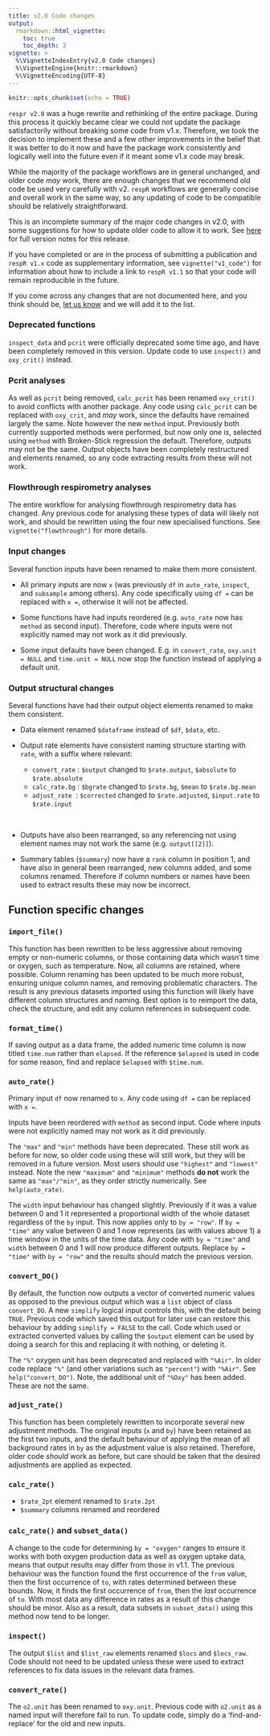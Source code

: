 ```yaml
---
title: v2.0 Code changes
output: 
  rmarkdown::html_vignette:
    toc: true
    toc_depth: 3
vignette: >
  %\VignetteIndexEntry{v2.0 Code changes}
  %\VignetteEngine{knitr::rmarkdown}
  %\VignetteEncoding{UTF-8}
---
```


```r
knitr::opts_chunk$set(echo = TRUE)
```

`respr v2.0` was a huge rewrite and rethinking of the entire package. During this process it quickly became clear we could not update the package satisfactorily without breaking some code from v1.x. Therefore, we took the decision to implement these and a few other improvements in the belief that it was better to do it now and have the package work consistently and logically well into the future even if it meant some v1.x code may break.

While the majority of the package workflows are in general unchanged, and older code *may* work, there are enough changes that we recommend old code be used very carefully with v2. `respR` workflows are generally concise and overall work in the same way, so any updating of code to be compatible should be relatively straightforward. 

This is an incomplete summary of the major code changes in v2.0, with some suggestions for how to update older code to allow it to work.  See [here]() for full version notes for this release. 

If you have completed or are in the process of submitting a publication and `respR v1.x` code as supplementary information, see `vignette("v1_code")` for information about how to include a link to `respR v1.1` so that your code will remain reproducible in the future. 

If you come across any changes that are not documented here, and you think should be, [let us know](mailto:nicholascarey@gmail.com) and we will add it to the list. 

### Deprecated functions

`inspect_data` and `pcrit` were officially deprecated some time ago, and have been completely removed in this version. Update code to use `inspect()` and `oxy_crit()` instead.

### Pcrit analyses

As well as `pcrit` being removed, `calc_pcrit` has been renamed `oxy_crit()` to avoid conflicts with another package. Any code using `calc_pcrit` can be replaced with `oxy_crit`, and *may* work, since the defaults have remained largely the same. Note however the new `method` input. Previously both currently supported methods were performed, but now only one is, selected using `method` with Broken-Stick regression the default. Therefore, outputs may not be the same. Output objects have been completely restructured and elements renamed, so any code extracting results from these will not work. 

### Flowthrough respirometry analyses

The entire workflow for analysing flowthrough respirometry data has changed. Any previous code for analysing these types of data will likely not work, and should be rewritten using the four new specialised functions. See `vignette("flowthrough")` for more details.

### Input changes

Several function inputs have been renamed to make them more consistent. 

 - All primary inputs are now `x` (was previously `df` in `auto_rate`, `inspect`, and `subsample` among others). Any code specifically using `df =` can be replaced with `x =`, otherwise it will not be affected.
 
 - Some functions have had inputs reordered (e.g. `auto_rate` now has `method` as second input). Therefore, code where inputs were not explicitly named may not work as it did previously.  
 
 - Some input defaults have been changed. E.g. in `convert_rate`, `oxy.unit = NULL` and `time.unit = NULL` now stop the function instead of applying a default unit.

### Output structural changes

Several functions have had their output object elements renamed to make them consistent. 

- Data element renamed `$dataframe` instead of `$df`, `$data`, etc. 
 
- Output rate elements have consistent naming structure starting with `rate`, with a suffix where relevant:
    - `convert_rate` : `$output` changed to `$rate.output`, `$absolute` to `$rate.absolute`
    - `calc_rate.bg` : `$bgrate` changed to `$rate.bg`, `$mean` to `$rate.bg.mean`
    - `adjust_rate`  : `$corrected` changed to `$rate.adjusted`, `$input.rate` to `$rate.input`

&nbsp;  

- Outputs have also been rearranged, so any referencing not using element names may not work the same (e.g. `output[[2]]`).

- Summary tables (`$summary`) now have a `rank` column in position 1, and have also in general been rearranged, new columns added, and some columns renamed. Therefore if column numbers or names have been used to extract results these may now be incorrect.

## Function specific changes 

### `import_file()`

This function has been rewritten to be less aggressive about removing empty or non-numeric columns, or those containing data which wasn't time or oxygen, such as temperature. Now, all columns are retained, where possible. Column renaming has been updated to be much more robust, ensuring unique column names, and removing problematic characters. The result is any previous datasets imported using this function will likely have different column structures and naming. Best option is to reimport the data, check the structure, and edit any column references in subsequent code. 

### `format_time()`

If saving output as a data frame, the added numeric time column is now titled `time.num` rather than `elapsed`. If the reference `$elapsed` is used in code for some reason, find and replace `$elapsed` with `$time.num`.

### `auto_rate()`

Primary input `df` now renamed to `x`. Any code using `df =` can be replaced with `x =`.

Inputs have been reordered with `method` as second input. Code where inputs were not explicitly named may not work as it did previously. 

The `"max"` and `"min"` methods have been deprecated. These still work as before for now, so older code using these will still work, but they will be removed in a future version. Most users should use `"highest"` and `"lowest"` instead. Note the new `"maximum"` and `"minimum"` methods **do not** work the same as `"max"/"min"`, as they order strictly numerically. See `help(auto_rate)`.

The `width` input behaviour has changed slightly. Previously if it was a value between 0 and 1 it represented a proportional width of the whole dataset regardless of the `by` input. This now applies only to `by = "row"`. If `by = "time"` any value between 0 and 1 now represents (as with values above 1) a time window in the units of the time data. Any code with `by = "time"` and `width` between 0 and 1 will now produce different outputs. Replace `by = "time"` with `by = "row"`
and the results should match the previous version.

### `convert_DO()`

By default, the function now outputs a vector of converted numeric values as opposed to the previous output which was a `list` object of class `convert_DO`. A new `simplify` logical input controls this, with the default being `TRUE`. Previous code which saved this output for later use can restore this behaviour by adding `simplify = FALSE` to the call. Code which used or extracted converted values by calling the `$output` element can be used by doing a search for this and replacing it with nothing, or deleting it. 

The `"%"` oxygen unit has been deprecated and replaced with `"%Air"`. In older code replace `"%"` (and other variations such as `"percent"`) with `"%Air"`. See `help("convert_DO")`. Note, the additional unit of `"%Oxy"` has been added. These are not the same. 

### `adjust_rate()`

This function has been completely rewritten to incorporate several new adjustment methods. The original inputs (`x` and `by`) have been retained as the first two inputs, and the default behaviour of applying the mean of all background rates in `by` as the adjustment value is also retained. Therefore, older code *should* work as before, but care should be taken that the desired adjustments are applied as expected.

### `calc_rate()`

- `$rate_2pt` element renamed to `$rate.2pt` 
- `$summary` columns renamed and reordered

### `calc_rate()` and `subset_data()`

A change to the code for determining `by = "oxygen"` ranges to ensure it works with both oxygen production data as well as oxygen uptake data, means that output results may differ from those in v1.1. The previous behaviour was the function found the first occurrence of the `from` value, then the first occurrence of `to`, with rates determined between these bounds. Now, it finds the first occurrence of `from`, then the *last* occurrence of `to`. With most data any difference in rates as a result of this change should be minor. Also as a result, data subsets in `subset_data()` using this method now tend to be longer. 

### `inspect()`

The output `$list` and `$list_raw` elements renamed `$locs` and `$locs_raw`. Code should not need to be updated unless these were used to extract references to fix data issues in the relevant data frames.

### `convert_rate()`
The `o2.unit` has been renamed to `oxy.unit`. Previous code with `o2.unit` as a named input will therefore fail to run. To update code, simply do a 'find-and-replace' for the old and new inputs. 
